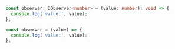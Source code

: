 
<Tabs groupId="languages">
  <TabItem value="typescript" label="Typescript">

```ts
const observer: IObserver<number> = (value: number): void => {
  console.log('value:', value);
};
```

  </TabItem>
  <TabItem value="javascript" label="Javascript">

```ts
const observer = (value) => {
  console.log('value:', value);
};
```

  </TabItem>
</Tabs>
